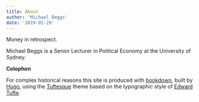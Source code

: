 ```yaml
---
title: About
author: 'Michael Beggs'
date: '2019-01-29'
---
```

Money in retrospect.

Michael Beggs is a Senior Lecturer in Political Economy at the University of Sydney.

**Colophon**

For complex historical reasons this site is produced with [bookdown](https://bookdown.org/yihui/blogdown/), built by [Hugo](https://gohugo.io), using the [Tuftesque](https://github.com/nstrayer/tuftesque) theme based on the typographic style of [Edward Tufte](https://www.edwardtufte.com/tufte/).
